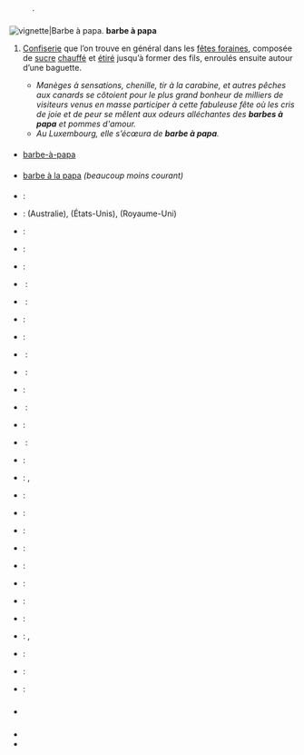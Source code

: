 {{voir|barbe-à-papa}}

== {{langue|fr}} ==
=== {{S|étymologie}} ===
: {{composé de|m=1|barbe|papa|lang=fr}}.

=== {{S|nom|fr}} ===
{{fr-rég|s=barbe|inv=à papa|baʁ.b‿a pa.pa}}
[[Fichier:Candyfloss (4825597893).jpg|vignette|'''Barbe à papa'''.]]
'''barbe à papa''' {{pron|baʁ.b‿a pa.pa|fr}} {{f}}
# {{confiserie|fr}} [[confiserie|Confiserie]] que l’on trouve en général dans les [[fête foraine|fêtes foraines]], composée de [[sucre]] [[chauffer|chauffé]] et [[étirer|étiré]] jusqu’à former des fils, enroulés ensuite autour d’une baguette.
#* ''Manèges à sensations, chenille, tir à la carabine, et autres pêches aux canards se côtoient pour le plus grand bonheur de milliers de visiteurs venus en masse participer à cette fabuleuse fête où les cris de joie et de peur se mêlent aux odeurs alléchantes des '''barbes à papa''' et pommes d'amour.'' {{source|guide {{w|Petit Futé}} ''Bourgogne 2010'', page324}}
#* ''Au Luxembourg, elle s’écœura de '''barbe à papa'''.'' {{source|Éric Neuhoff, ''La Petite Française'', Albin Michel, 1997, page 129}}

==== {{S|variantes orthographiques}} ====
* [[barbe-à-papa]]

==== {{S|variantes}} ====
* [[barbe à la papa]] ''(beaucoup moins courant)''

==== {{S|traductions}} ====
{{trad-début}}
* {{T|de}} : {{trad+|de|Zuckerwatte|f}}
* {{T|en}} : {{trad+|en|fairy floss}} (Australie), {{trad+|en|cotton candy}} (États-Unis), {{trad+|en|candy floss}} (Royaume-Uni)
* {{T|ar}} : {{trad-|ar|غزل البنات}}
* {{T|br}} : {{trad-|br|koumoul-sukr}}
* {{T|ca}} : {{trad-|ca|cotó fluix de sucre|m}}
* {{T|zh}} : {{trad+|zh|棉花糖|R=miánhuatáng}}
* {{T|ko}} : {{trad-|ko|솜사탕|R=somsatang}}
* {{T|da}} : {{trad-|da|candyfloss}}
* {{T|es}} : {{trad-|es|algodón de azúcar|m}}
* {{T|eo}} : {{trad-|eo|sukerŝpinaĵo}}
* {{T|et}} : {{trad-|et|suhkruvatt}}
* {{T|fi}} : {{trad+|fi|hattara}}
* {{T|el}} : {{trad-|el|μαλλί της γριάς|R=mallí tis griás|n}}
* {{T|he}} : {{trad-|he|שערות סבתא|R=se'arot sav'ta}}
* {{T|hu}} : {{trad+|hu|vattacukor}}
* {{T|it}} : {{trad-|it|zucchero filato|m}}
* {{T|ja}} : {{trad-|ja|綿菓子|R=watagashi}}, {{trad-|ja|綿あめ|tr=wataame}}
* {{T|lb}} : {{trad+|lb|Zockerwatt|f}}
* {{T|nl}} : {{trad+|nl|suikerspin|f}}
* {{T|oc}} : {{trad-|oc|barba a papà}}
* {{T|fa}} : {{trad+|fa|پشمک}}
* {{T|pl}} : {{trad+|pl|wata cukrowa}}
* {{T|pt}} : {{trad+|pt|algodão-doce}}
* {{T|ru}} : {{trad+|ru|сахарная вата|R=sakharnaia vata}}
* {{T|sl}} : {{trad-|sl|sladkorna pena}}
* {{T|sv}} : {{trad-|sv|spunnet socker}}, {{trad+|sv|sockervadd}}
* {{T|cs}} : {{trad+|cs|cukrová vata}}
* {{T|tr}} : {{trad-|tr|pamuk şekeri}}
* {{T|vo}} : {{trad-|vo|juegavod}}
{{trad-fin}}

=== {{S|prononciation}} ===
* {{écouter|lang=fr|||audio=LL-Q150 (fra)-Pom445-barbe à papa.wav}}

=== {{S|voir aussi}} ===
* {{WP}}
* {{Vikidia}}
